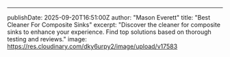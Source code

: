 ---
publishDate: 2025-09-20T16:51:00Z
author: "Mason Everett"
title: "Best Cleaner For Composite Sinks"
excerpt: "Discover the cleaner for composite sinks to enhance your experience. Find top solutions based on thorough testing and reviews."
image: https://res.cloudinary.com/dky6urpy2/image/upload/v17583